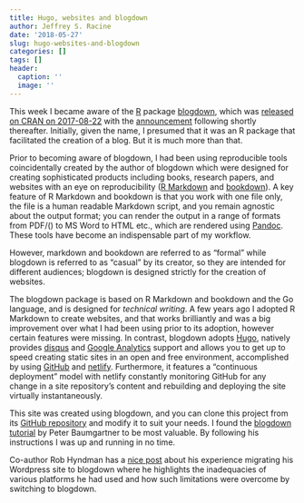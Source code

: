 ```yaml
---
title: Hugo, websites and blogdown
author: Jeffrey S. Racine
date: '2018-05-27'
slug: hugo-websites-and-blogdown
categories: []
tags: []
header:
  caption: ''
  image: ''
---
```


This week I became aware of the [R](https://www.r-project.org) package [blogdown](https://bookdown.org/yihui/blogdown), which was [released on CRAN on 2017-08-22](https://CRAN.R-project.org/package=blogdown) with the [announcement](https://blog.rstudio.com/2017/09/11/announcing-blogdown) following shortly thereafter. Initially, given the name, I presumed that it was an R package that facilitated the creation of a blog. But it is much more than that. 

Prior to becoming aware of blogdown, I had been using reproducible tools coincidentally created by the author of blogdown which were designed for creating sophisticated products including books, research papers, and websites with an eye on reproducibility ([R Markdown](https://rmarkdown.rstudio.com) and [bookdown](https://bookdown.org/yihui/bookdown)). A key feature of R Markdown and bookdown is that you work with one file only, the file is a human readable Markdown script, and you remain agnostic about the output format; you can render the output in a range of formats from PDF/\(\LaTeX\) to MS Word to HTML etc., which are rendered using [Pandoc](http://pandoc.org). These tools have become an indispensable part of my workflow.

However, markdown and bookdown are referred to as "formal" while blogdown is referred to as "casual" by its creator, so they are intended for different audiences; blogdown is designed strictly for the creation of websites. 

The blogdown package is based on R Markdown and bookdown and the Go language, and is designed for *technical writing*. A few years ago I adopted R Markdown to create websites, and that works brilliantly and was a big improvement over what I had been using prior to its adoption, however certain features were missing. In contrast, blogdown adopts [Hugo](https://gohugo.io), natively provides [disqus](https://disqus.com) and [Google Analytics](https://www.google.com/analytics/#?modal_active=none) support and allows you to get up to speed creating static sites in an open and free environment, accomplished by using [GitHub](https://github.com) and [netlify](https://www.netlify.com). Furthermore, it features a "continuous deployment" model with netlify constantly monitoring GitHub for any change in a site repository's content and rebuilding and deploying the site virtually instantaneously.

This site was created using blogdown, and you can clone this project from its [GitHub repository](https://github.com/JeffreyRacine/static-hugo-site) and modify it to suit your needs. I found the [blogdown tutorial](https://notes.peter-baumgartner.net) by Peter Baumgartner to be most valuable. By following his instructions I was up and running in no time.

Co-author Rob Hyndman has a [nice post](https://support.rbind.io/2017/05/15/converting-robjhyndman-to-blogdown) about his experience migrating his Wordpress site to blogdown where he highlights the inadequacies of various platforms he had used and how such limitations were overcome by switching to blogdown.